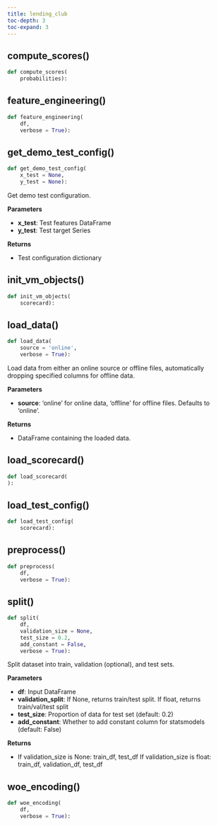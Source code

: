 ```yaml
---
title: lending_club
toc-depth: 3
toc-expand: 3
---
```


## compute_scores[()]{.muted}

```python
def compute_scores(
    probabilities):
```

## feature_engineering[()]{.muted}

```python
def feature_engineering(
    df,
    verbose = True):
```

## get_demo_test_config[()]{.muted}

```python
def get_demo_test_config(
    x_test = None,
    y_test = None):
```

Get demo test configuration.

**Parameters**

- **x_test**: Test features DataFrame
- **y_test**: Test target Series

**Returns**

- Test configuration dictionary

## init_vm_objects[()]{.muted}

```python
def init_vm_objects(
    scorecard):
```

## load_data[()]{.muted}

```python
def load_data(
    source = 'online',
    verbose = True):
```

Load data from either an online source or offline files, automatically dropping specified columns for offline data.

**Parameters**

- **source**: 'online' for online data, 'offline' for offline files. Defaults to 'online'.

**Returns**

- DataFrame containing the loaded data.

## load_scorecard[()]{.muted}

```python
def load_scorecard(
):
```

## load_test_config[()]{.muted}

```python
def load_test_config(
    scorecard):
```

## preprocess[()]{.muted}

```python
def preprocess(
    df,
    verbose = True):
```

## split[()]{.muted}

```python
def split(
    df,
    validation_size = None,
    test_size = 0.2,
    add_constant = False,
    verbose = True):
```

Split dataset into train, validation (optional), and test sets.

**Parameters**

- **df**: Input DataFrame
- **validation_split**: If None, returns train/test split. If float, returns train/val/test split
- **test_size**: Proportion of data for test set (default: 0.2)
- **add_constant**: Whether to add constant column for statsmodels (default: False)

**Returns**

- If validation_size is None: train_df, test_df If validation_size is float: train_df, validation_df, test_df

## woe_encoding[()]{.muted}

```python
def woe_encoding(
    df,
    verbose = True):
```
